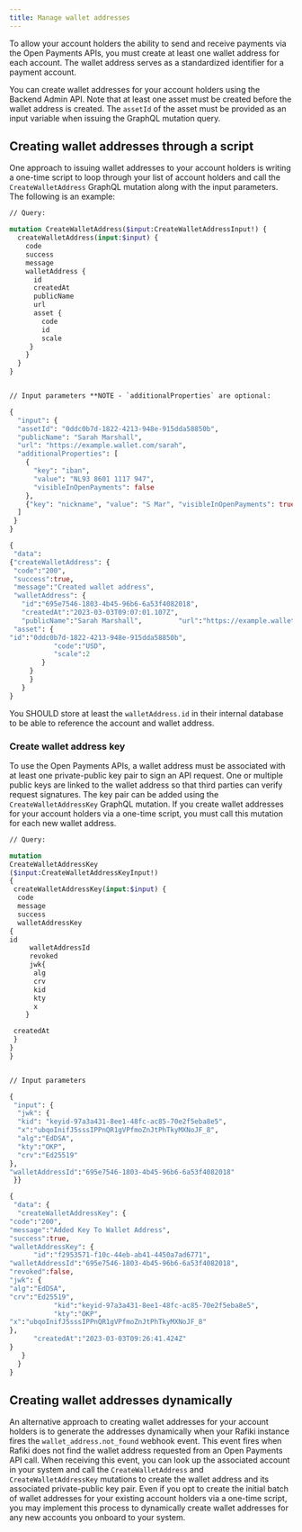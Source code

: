 ```yaml
---
title: Manage wallet addresses
---
```




To allow your account holders the ability to send and receive payments via the Open Payments APIs, you must create at least one wallet address for each account. The wallet address serves as a standardized identifier for a payment account.

You can create wallet addresses for your account holders using the Backend Admin API. Note that at least one asset must be created before the wallet address is created. The `assetId` of the asset must be provided as an input variable when issuing the GraphQL mutation query.

## Creating wallet addresses through a script

One approach to issuing wallet addresses to your account holders is writing a one-time script to loop through your list of account holders and call the `CreateWalletAddress` GraphQL mutation along with the input parameters. The following is an example:

<CodeBlock title='Example CreateWalletAddress Mutation'>

```graphql
// Query:

mutation CreateWalletAddress($input:CreateWalletAddressInput!) {
  createWalletAddress(input:$input) {
    code
    success
    message
    walletAddress {
      id
      createdAt
      publicName
      url
      asset {
        code
        id
        scale
     }
    }
  }
}


// Input parameters **NOTE - `additionalProperties` are optional:

{
  "input": {
  "assetId": "0ddc0b7d-1822-4213-948e-915dda58850b",
  "publicName": "Sarah Marshall",
  "url": "https://example.wallet.com/sarah",
  "additionalProperties": [
    {
      "key": "iban",
      "value": "NL93 8601 1117 947",
      "visibleInOpenPayments": false
    },
    {"key": "nickname", "value": "S Mar", "visibleInOpenPayments": true }
  ]
 }
}
```

</CodeBlock>

<CodeBlock title='Example Successful Response'>

```graphql
{
 "data":
{"createWalletAddress": {
 "code":"200",
 "success":true,
 "message":"Created wallet address",
 "walletAddress": {
   "id":"695e7546-1803-4b45-96b6-6a53f4082018",
   "createdAt":"2023-03-03T09:07:01.107Z",
   "publicName":"Sarah Marshall",         "url":"https://example.wallet.com/sarah",
 "asset": {
"id":"0ddc0b7d-1822-4213-948e-915dda58850b",
           "code":"USD",
           "scale":2
        }
   	 }
     }
   }
}
```

</CodeBlock>

You SHOULD store at least the `walletAddress.id` in their internal database to be able to reference the account and wallet address.

### Create wallet address key

To use the Open Payments APIs, a wallet address must be associated with at least one private-public key pair to sign an API request. One or multiple public keys are linked to the wallet address so that third parties can verify request signatures. The key pair can be added using the `CreateWalletAddressKey` GraphQL mutation. If you create wallet addresses for your account holders via a one-time script, you must call this mutation for each new wallet address.

<CodeBlock title='Example CreateWalletAddressKey Mutation'>

```graphql
// Query:

mutation
CreateWalletAddressKey
($input:CreateWalletAddressKeyInput!)
{
 createWalletAddressKey(input:$input) {
  code
  message
  success
  walletAddressKey
{
id
     walletAddressId
     revoked
     jwk{
      alg
      crv
      kid
      kty
      x
    }

 createdAt
 }
}
}


// Input parameters

{
 "input": {
  "jwk": {
  "kid": "keyid-97a3a431-8ee1-48fc-ac85-70e2f5eba8e5",
  "x":"ubqoInifJ5sssIPPnQR1gVPfmoZnJtPhTkyMXNoJF_8",
  "alg":"EdDSA",
  "kty":"OKP",
  "crv":"Ed25519"
},
"walletAddressId":"695e7546-1803-4b45-96b6-6a53f4082018"
 }}
```

</CodeBlock>

<CodeBlock title='Example Successful Response'>

```graphql
{
 "data": {
  "createWalletAddressKey": {
"code":"200",
"message":"Added Key To Wallet Address",
"success":true,
"walletAddressKey": {
      "id":"f2953571-f10c-44eb-ab41-4450a7ad6771",
"walletAddressId":"695e7546-1803-4b45-96b6-6a53f4082018",
"revoked":false,
"jwk": {
"alg":"EdDSA",
"crv":"Ed25519",
           "kid":"keyid-97a3a431-8ee1-48fc-ac85-70e2f5eba8e5",
           "kty":"OKP",
"x":"ubqoInifJ5sssIPPnQR1gVPfmoZnJtPhTkyMXNoJF_8"
},
      "createdAt":"2023-03-03T09:26:41.424Z"
}
   }
  }
}
```

</CodeBlock>

## Creating wallet addresses dynamically

An alternative approach to creating wallet addresses for your account holders is to generate the addresses dynamically when your Rafiki instance fires the `wallet_address.not_found` webhook event. This event fires when Rafiki does not find the wallet address requested from an Open Payments API call. When receiving this event, you can look up the associated account in your system and call the `CreateWalletAddress` and `CreateWalletAddressKey` mutations to create the wallet address and its associated private-public key pair. Even if you opt to create the initial batch of wallet addresses for your existing account holders via a one-time script, you may implement this process to dynamically create wallet addresses for any new accounts you onboard to your system.
